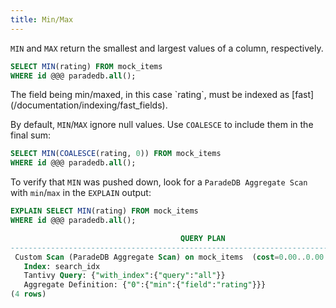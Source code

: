 ```yaml
---
title: Min/Max
---
```


`MIN` and `MAX` return the smallest and largest values of a column, respectively.

```sql
SELECT MIN(rating) FROM mock_items
WHERE id @@@ paradedb.all();
```

<Note>
  The field being min/maxed, in this case `rating`, must be indexed as
  [fast](/documentation/indexing/fast_fields).
</Note>

By default, `MIN`/`MAX` ignore null values. Use `COALESCE` to include them in the final sum:

```sql
SELECT MIN(COALESCE(rating, 0)) FROM mock_items
WHERE id @@@ paradedb.all();
```

To verify that `MIN` was pushed down, look for a `ParadeDB Aggregate Scan` with `min`/`max` in the `EXPLAIN` output:

```sql
EXPLAIN SELECT MIN(rating) FROM mock_items
WHERE id @@@ paradedb.all();
```

```sql Expected Response
                                      QUERY PLAN
---------------------------------------------------------------------------------------
 Custom Scan (ParadeDB Aggregate Scan) on mock_items  (cost=0.00..0.00 rows=0 width=4)
   Index: search_idx
   Tantivy Query: {"with_index":{"query":"all"}}
   Aggregate Definition: {"0":{"min":{"field":"rating"}}}
(4 rows)
```
